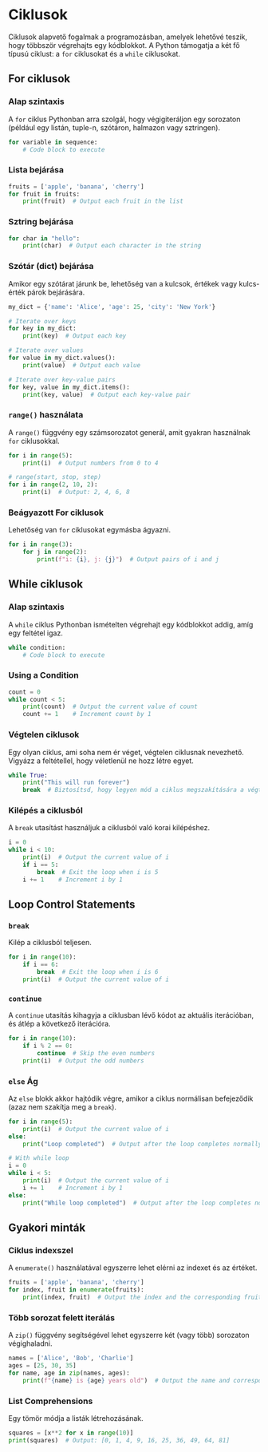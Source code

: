 # Ciklusok

Ciklusok alapvető fogalmak a programozásban, amelyek lehetővé teszik, hogy többször végrehajts egy kódblokkot. A Python támogatja a két fő típusú ciklust: a `for` ciklusokat és a `while` ciklusokat.

## For ciklusok

### Alap szintaxis

A `for` ciklus Pythonban arra szolgál, hogy végigiteráljon egy sorozaton (például egy listán, tuple-n, szótáron, halmazon vagy sztringen).

```py filename="example.py" copy
for variable in sequence:
    # Code block to execute
```

### Lista bejárása

```py filename="example.py" copy
fruits = ['apple', 'banana', 'cherry']
for fruit in fruits:
    print(fruit)  # Output each fruit in the list
```

### Sztring bejárása

```py filename="example.py" copy
for char in "hello":
    print(char)  # Output each character in the string
```

### Szótár (dict) bejárása

Amikor egy szótárat járunk be, lehetőség van a kulcsok, értékek vagy kulcs-érték párok bejárására.

```py filename="example.py" copy
my_dict = {'name': 'Alice', 'age': 25, 'city': 'New York'}

# Iterate over keys
for key in my_dict:
    print(key)  # Output each key

# Iterate over values
for value in my_dict.values():
    print(value)  # Output each value

# Iterate over key-value pairs
for key, value in my_dict.items():
    print(key, value)  # Output each key-value pair
```

### `range()` használata

A `range()` függvény egy számsorozatot generál, amit gyakran használnak `for` ciklusokkal.

```py filename="example.py" copy
for i in range(5):
    print(i)  # Output numbers from 0 to 4

# range(start, stop, step)
for i in range(2, 10, 2):
    print(i)  # Output: 2, 4, 6, 8
```

### Beágyazott For ciklusok

Lehetőség van `for` ciklusokat egymásba ágyazni.

```py filename="example.py" copy
for i in range(3):
    for j in range(2):
        print(f"i: {i}, j: {j}")  # Output pairs of i and j
```

## While ciklusok

### Alap szintaxis

A `while` ciklus Pythonban ismételten végrehajt egy kódblokkot addig, amíg egy feltétel igaz.

```py filename="example.py" copy
while condition:
    # Code block to execute
```

### Using a Condition

```py filename="example.py" copy
count = 0
while count < 5:
    print(count)  # Output the current value of count
    count += 1    # Increment count by 1
```

### Végtelen ciklusok

Egy olyan ciklus, ami soha nem ér véget, végtelen ciklusnak nevezhető. Vigyázz a feltétellel, hogy véletlenül ne hozz létre egyet.

```py filename="example.py" copy
while True:
    print("This will run forever")
    break  # Biztosítsd, hogy legyen mód a ciklus megszakítására a végtelen végrehajtás elkerülése érdekében
```

### Kilépés a ciklusból

A `break` utasítást használjuk a ciklusból való korai kilépéshez.

```py filename="example.py" copy
i = 0
while i < 10:
    print(i)  # Output the current value of i
    if i == 5:
        break  # Exit the loop when i is 5
    i += 1    # Increment i by 1
```

## Loop Control Statements

### `break`

Kilép a ciklusból teljesen.

```py filename="example.py" copy
for i in range(10):
    if i == 6:
        break  # Exit the loop when i is 6
    print(i)  # Output the current value of i
```

### `continue`

A `continue` utasítás kihagyja a ciklusban lévő kódot az aktuális iterációban, és átlép a következő iterációra.

```py filename="example.py" copy
for i in range(10):
    if i % 2 == 0:
        continue  # Skip the even numbers
    print(i)  # Output the odd numbers
```

### `else` Ág

Az `else` blokk akkor hajtódik végre, amikor a ciklus normálisan befejeződik (azaz nem szakítja meg a `break`).

```py filename="example.py" copy
for i in range(5):
    print(i)  # Output the current value of i
else:
    print("Loop completed")  # Output after the loop completes normally

# With while loop
i = 0
while i < 5:
    print(i)  # Output the current value of i
    i += 1    # Increment i by 1
else:
    print("While loop completed")  # Output after the loop completes normally
```

## Gyakori minták

### Ciklus indexszel

A `enumerate()` használatával egyszerre lehet elérni az indexet és az értéket.

```py filename="example.py" copy
fruits = ['apple', 'banana', 'cherry']
for index, fruit in enumerate(fruits):
    print(index, fruit)  # Output the index and the corresponding fruit
```

### Több sorozat felett iterálás

A `zip()` függvény segítségével lehet egyszerre két (vagy több) sorozaton végighaladni.

```py filename="example.py" copy
names = ['Alice', 'Bob', 'Charlie']
ages = [25, 30, 35]
for name, age in zip(names, ages):
    print(f"{name} is {age} years old")  # Output the name and corresponding age
```

### List Comprehensions

Egy tömör módja a listák létrehozásának.

```py filename="example.py" copy
squares = [x**2 for x in range(10)]
print(squares)  # Output: [0, 1, 4, 9, 16, 25, 36, 49, 64, 81]
```
